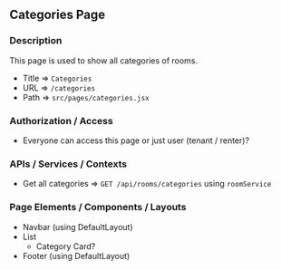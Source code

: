 ## Categories Page

### Description

This page is used to show all categories of rooms.

- Title => `Categories`
- URL => `/categories`
- Path => `src/pages/categories.jsx`

### Authorization / Access

- Everyone can access this page or just user (tenant / renter)?

### APIs / Services / Contexts

- Get all categories => `GET /api/rooms/categories` using `roomService`

### Page Elements / Components / Layouts

- Navbar (using DefaultLayout)
- List
  - Category Card?
- Footer (using DefaultLayout)
